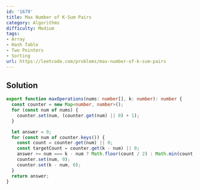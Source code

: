```yaml
---
id: '1679'
title: Max Number of K-Sum Pairs
category: Algorithms
difficulty: Medium
tags:
- Array
- Hash Table
- Two Pointers
- Sorting
url: https://leetcode.com/problems/max-number-of-k-sum-pairs
---
```


## Solution

```typescript filename="solution.ts" copy
export function maxOperations(nums: number[], k: number): number {
  const counter = new Map<number, number>();
  for (const num of nums) {
    counter.set(num, (counter.get(num) || 0) + 1);
  }

  let answer = 0;
  for (const num of counter.keys()) {
    const count = counter.get(num) || 0;
    const targetCount = counter.get(k - num) || 0;
    answer += num === k - num ? Math.floor(count / 2) : Math.min(count, targetCount);
    counter.set(num, 0);
    counter.set(k - num, 0);
  }
  return answer;
}
```


